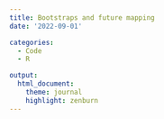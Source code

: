 ```yaml
---
title: Bootstraps and future mapping 
date: '2022-09-01'

categories: 
  - Code
  - R

output: 
  html_document:
    theme: journal
    highlight: zenburn
---
```



